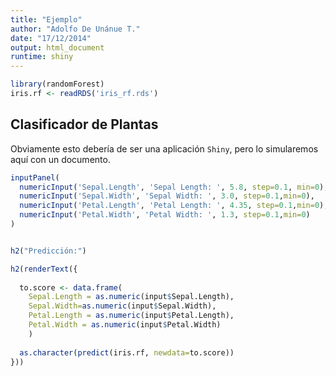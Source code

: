 ```yaml
---
title: "Ejemplo"
author: "Adolfo De Unánue T."
date: "17/12/2014"
output: html_document
runtime: shiny
---
```


```r
library(randomForest)
iris.rf <- readRDS('iris_rf.rds')
```


## Clasificador de Plantas

Obviamente esto debería de ser una aplicación `Shiny`, pero lo simularemos aquí con un documento.

```r
inputPanel(
  numericInput('Sepal.Length', 'Sepal Length: ', 5.8, step=0.1, min=0),
  numericInput('Sepal.Width', 'Sepal Width: ', 3.0, step=0.1,min=0),
  numericInput('Petal.Length', 'Petal Length: ', 4.35, step=0.1,min=0),
  numericInput('Petal.Width', 'Petal Width: ', 1.3, step=0.1,min=0)
)


h2("Predicción:")

h2(renderText({
  
  to.score <- data.frame(
    Sepal.Length = as.numeric(input$Sepal.Length), 
    Sepal.Width=as.numeric(input$Sepal.Width),
    Petal.Length = as.numeric(input$Petal.Length),
    Petal.Width = as.numeric(input$Petal.Width)
    )
  
  as.character(predict(iris.rf, newdata=to.score))
}))
```
